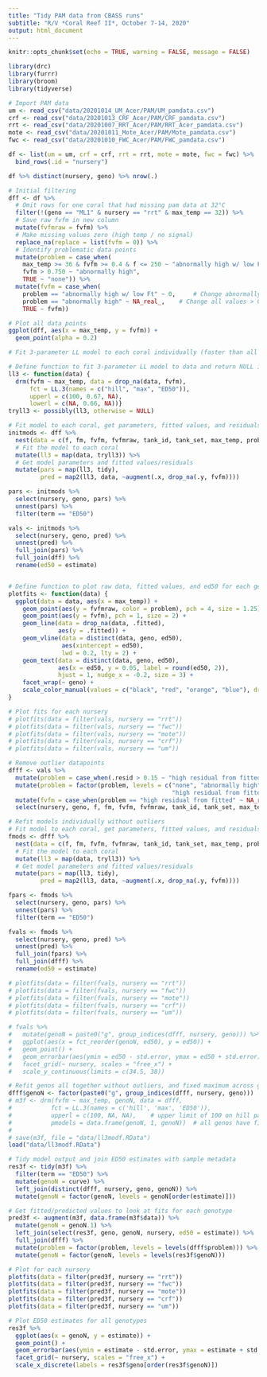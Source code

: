 ```yaml
---
title: "Tidy PAM data from CBASS runs"
subtitle: "R/V *Coral Reef II*, October 7-14, 2020"
output: html_document
---
```


```r
knitr::opts_chunk$set(echo = TRUE, warning = FALSE, message = FALSE)

library(drc)
library(furrr)
library(broom)
library(tidyverse)
```

```r
# Import PAM data
um <- read_csv("data/20201014_UM_Acer/PAM/UM_pamdata.csv")
crf <- read_csv("data/20201013_CRF_Acer/PAM/CRF_pamdata.csv")
rrt <- read_csv("data/20201007_RRT_Acer/PAM/RRT_Acer_pamdata.csv")
mote <- read_csv("data/20201011_Mote_Acer/PAM/Mote_pamdata.csv")
fwc <- read_csv("data/20201010_FWC_Acer/PAM/FWC_pamdata.csv")

df <- list(um = um, crf = crf, rrt = rrt, mote = mote, fwc = fwc) %>%
  bind_rows(.id = "nursery")

df %>% distinct(nursery, geno) %>% nrow(.)
```

```r
# Initial filtering
dff <- df %>%
  # Omit rows for one coral that had missing pam data at 32°C
  filter(!(geno == "ML1" & nursery == "rrt" & max_temp == 32)) %>%
  # Save raw fvfm in new column
  mutate(fvfmraw = fvfm) %>%          
  # Make missing values zero (high temp / no signal)
  replace_na(replace = list(fvfm = 0)) %>%      
  # Identify problematic data points
  mutate(problem = case_when(
    max_temp >= 36 & fvfm >= 0.4 & f <= 250 ~ "abnormally high w/ low Ft",
    fvfm > 0.750 ~ "abnormally high",
    TRUE ~ "none")) %>%
  mutate(fvfm = case_when(
    problem == "abnormally high w/ low Ft" ~ 0,     # Change abnormally high values at high temps to zero
    problem == "abnormally high" ~ NA_real_,    # Change all values > 0.750 to NA
    TRUE ~ fvfm))

# Plot all data points
ggplot(dff, aes(x = max_temp, y = fvfm)) +
  geom_point(alpha = 0.2)
```

```r
# Fit 3-parameter LL model to each coral individually (faster than all together) for initial outlier detection

# Define function to fit 3-parameter LL model to data and return NULL if fitting error
ll3 <- function(data) {
  drm(fvfm ~ max_temp, data = drop_na(data, fvfm), 
      fct = LL.3(names = c("hill", "max", "ED50")),
      upperl = c(100, 0.67, NA),
      lowerl = c(NA, 0.66, NA))}
tryll3 <- possibly(ll3, otherwise = NULL)

# Fit model to each coral, get parameters, fitted values, and residuals
initmods <- dff %>%
  nest(data = c(f, fm, fvfm, fvfmraw, tank_id, tank_set, max_temp, problem)) %>%
  # Fit the model to each coral
  mutate(ll3 = map(data, tryll3)) %>%
  # Get model parameters and fitted values/residuals
  mutate(pars = map(ll3, tidy),
         pred = map2(ll3, data, ~augment(.x, drop_na(.y, fvfm))))

pars <- initmods %>% 
  select(nursery, geno, pars) %>%
  unnest(pars) %>%
  filter(term == "ED50")

vals <- initmods %>%
  select(nursery, geno, pred) %>%
  unnest(pred) %>%
  full_join(pars) %>%
  full_join(dff) %>%
  rename(ed50 = estimate)


# Define function to plot raw data, fitted values, and ed50 for each genotype
plotfits <- function(data) {
  ggplot(data = data, aes(x = max_temp)) +
    geom_point(aes(y = fvfmraw, color = problem), pch = 4, size = 1.25) +
    geom_point(aes(y = fvfm), pch = 1, size = 2) +
    geom_line(data = drop_na(data, .fitted),
              aes(y = .fitted)) +
    geom_vline(data = distinct(data, geno, ed50), 
               aes(xintercept = ed50), 
               lwd = 0.2, lty = 2) +
    geom_text(data = distinct(data, geno, ed50),
              aes(x = ed50, y = 0.05, label = round(ed50, 2)), 
              hjust = 1, nudge_x = -0.2, size = 3) +
    facet_wrap(~ geno) +
    scale_color_manual(values = c("black", "red", "orange", "blue"), drop = FALSE)
}

# Plot fits for each nursery
# plotfits(data = filter(vals, nursery == "rrt"))
# plotfits(data = filter(vals, nursery == "fwc"))
# plotfits(data = filter(vals, nursery == "mote"))
# plotfits(data = filter(vals, nursery == "crf"))
# plotfits(data = filter(vals, nursery == "um"))

# Remove outlier datapoints
dfff <- vals %>%
  mutate(problem = case_when(.resid > 0.15 ~ "high residual from fitted", TRUE ~ problem)) %>%
  mutate(problem = factor(problem, levels = c("none", "abnormally high", "abnormally high w/ low Ft", 
                                              "high residual from fitted"))) %>%
  mutate(fvfm = case_when(problem == "high residual from fitted" ~ NA_real_, TRUE ~ fvfm)) %>%
  select(nursery, geno, f, fm, fvfm, fvfmraw, tank_id, tank_set, max_temp, problem)
```


```r
# Refit models individually without outliers
# Fit model to each coral, get parameters, fitted values, and residuals
fmods <- dfff %>%
  nest(data = c(f, fm, fvfm, fvfmraw, tank_id, tank_set, max_temp, problem)) %>%
  # Fit the model to each coral
  mutate(ll3 = map(data, tryll3)) %>%
  # Get model parameters and fitted values/residuals
  mutate(pars = map(ll3, tidy),
         pred = map2(ll3, data, ~augment(.x, drop_na(.y, fvfm))))

fpars <- fmods %>% 
  select(nursery, geno, pars) %>%
  unnest(pars) %>%
  filter(term == "ED50")

fvals <- fmods %>%
  select(nursery, geno, pred) %>%
  unnest(pred) %>%
  full_join(fpars) %>%
  full_join(dfff) %>%
  rename(ed50 = estimate)

# plotfits(data = filter(fvals, nursery == "rrt"))
# plotfits(data = filter(fvals, nursery == "fwc"))
# plotfits(data = filter(fvals, nursery == "mote"))
# plotfits(data = filter(fvals, nursery == "crf"))
# plotfits(data = filter(fvals, nursery == "um"))

# fvals %>%
#   mutate(genoN = paste0("g", group_indices(dfff, nursery, geno))) %>%
#   ggplot(aes(x = fct_reorder(genoN, ed50), y = ed50)) +
#   geom_point() +
#   geom_errorbar(aes(ymin = ed50 - std.error, ymax = ed50 + std.error)) +
#   facet_grid(~ nursery, scales = "free_x") +
#   scale_y_continuous(limits = c(34.5, 38))
```

```r
# Refit genos all together without outliers, and fixed maximum across genos
dfff$genoN <- factor(paste0("g", group_indices(dfff, nursery, geno)))
# m3f <- drm(fvfm ~ max_temp, genoN, data = dfff,
#           fct = LL.3(names = c('hill', 'max', 'ED50')),
#           upperl = c(100, NA, NA),    # upper limit of 100 on hill parameter
#           pmodels = data.frame(genoN, 1, genoN))  # all genos have fixed maximum
# 
# save(m3f, file = "data/ll3modf.RData")
load("data/ll3modf.RData")

# Tidy model output and join ED50 estimates with sample metadata
res3f <- tidy(m3f) %>%
  filter(term == "ED50") %>%
  mutate(genoN = curve) %>%
  left_join(distinct(dfff, nursery, geno, genoN)) %>%
  mutate(genoN = factor(genoN, levels = genoN[order(estimate)]))
```

```r
# Get fitted/predicted values to look at fits for each genotype
pred3f <- augment(m3f, data.frame(m3f$data)) %>%
  mutate(genoN = genoN.1) %>%
  left_join(select(res3f, geno, genoN, nursery, ed50 = estimate)) %>%         # add ed50 value for each genotype
  full_join(dfff) %>%
  mutate(problem = factor(problem, levels = levels(dfff$problem))) %>%
  mutate(genoN = factor(genoN, levels = levels(res3f$genoN)))

# Plot for each nursery
plotfits(data = filter(pred3f, nursery == "rrt"))
plotfits(data = filter(pred3f, nursery == "fwc"))
plotfits(data = filter(pred3f, nursery == "mote"))
plotfits(data = filter(pred3f, nursery == "crf"))
plotfits(data = filter(pred3f, nursery == "um"))
```

```r
# Plot ED50 estimates for all genotypes
res3f %>%
  ggplot(aes(x = genoN, y = estimate)) +
  geom_point() +
  geom_errorbar(aes(ymin = estimate - std.error, ymax = estimate + std.error)) +
  facet_grid(~ nursery, scales = "free_x") +
  scale_x_discrete(labels = res3f$geno[order(res3f$genoN)])
```
